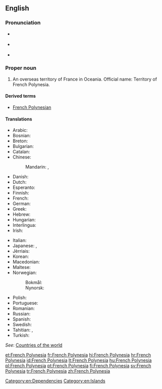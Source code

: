 {{wikipedia}}
==English==

===Pronunciation===
* {{a|UK}} {{IPA|/ˈfrɛntʃ pɒl.ɪˈniː.ʒə/|/ˈfrɛntʃ pɒl.ɪˈniː.zi.ə/|/ˈfrɛntʃ pɒl.ɪˈniː.ʃə/}}
* {{a|US}} {{IPA|/ˈfrɛntʃ pɑ.lɪˈni.ʒə/|/ˈfrɛntʃ pɑ.ləˈni.ʒə/}}
* {{audio|en-us-French Polynesia.ogg|Audio (US)}}

===Proper noun===
{{en-proper noun|head=[[French]] [[Polynesia]]}}

# An overseas territory of France in Oceania. Official name: Territory of French Polynesia.

====Derived terms====
* [[French Polynesian]]

====Translations====
{{trans-top|Overseas territory of France}}
* Arabic: {{t-|ar|بولينزيا الفرنسية|f|tr=buliniizya al-faransíyya}}
* Bosnian: {{t|bs|Francuska Polinezija|f}}
* Breton: {{t-|br|Polinezia c'hall}}
* Bulgarian: {{t-|bg|Френска Полинезия|f|tr=Frénska Polinézija}}
* Catalan: {{t-|ca|Polinèsia Francesa|f}}
* Chinese:
*: Mandarin: {{t|cmn|法屬波利尼西亞|sc=Hani}}, {{t|cmn|法属波利尼西亚|tr=Fàzhǔ Bōlìníxīyà|sc=Hani}}
* Danish: {{t-|da|Fransk Polynesien}}
* Dutch: {{t-|nl|Frans-Polynesië}}
* Esperanto: {{t-|eo|Franca Polinezio}}
* Finnish: {{t+|fi|Ranskan Polynesia}}
* French: {{t+|fr|Polynésie française|f}}
* German: {{t-|de|Französisch-Polynesien|n}}
* Greek: {{t+|el|Γαλλική Πολυνησία|tr=}}
* Hebrew: {{t-|he|פולינזיה הצרפתית|f|tr=polinezia ha-tsorfatit}}
* Hungarian: {{t+|hu|Francia Polinézia}}
* Interlingua: {{t-|ia|Polynesia Francese}}
* Irish: {{t-|ga|Polainéis na Fraince|f}}
{{trans-mid}}
* Italian: {{t-|it|Polinesia francese|f}}
* Japanese: {{t-|ja|フランス領ポリネシア|tr=Furansu-ryō Porineshia}}, {{t-|ja|仏領ポリネシア|tr=Futsuryō Porineshia}}
* Jèrriais: {{tø|roa-jer|Polynésie Française|f}}
* Korean: {{t-|ko|프랑스령 폴리네시아|tr=Peulangseu-ryeong Pollinesia}}
* Macedonian: {{t-|mk|Француска Полинезија|f|tr=Fráncuska Polinézija}}
* Maltese: {{t|mt|Polineżja Franċiża|alt=il-Polineżja Franċiża}}
* Norwegian:
*: Bokmål: {{t-|nb|Fransk Polynesia}}
*: Nynorsk: {{t-|nn|Fransk Polynesia}}
* Polish: {{t+|pl|Polinezja Francuska|f}}
* Portuguese: {{t+|pt|Polinésia Francesa}}
* Romanian: {{t-|ro|Polinezia Franceză|f}}
* Russian: {{t-|ru|Французская Полинезия|f|tr=Francúzskaja Polinézija}}
* Spanish: {{t-|es|Polinesia Francesa|f}}
* Swedish: {{t+|sv|Franska Polynesien}}
* Tahitian: {{tø|ty|Pōrīnetia Farāni}}, {{tø|ty|Pōrīnetia Fōrani}}
* Turkish: {{t+|tr|Fransız Polinezyası}}
{{trans-bottom}}

''See'': [[Appendix:Countries of the world|Countries of the world]]

[[Category:en:Dependencies]]
[[Category:en:Islands]]

[[et:French Polynesia]]
[[fr:French Polynesia]]
[[hi:French Polynesia]]
[[hr:French Polynesia]]
[[id:French Polynesia]]
[[lt:French Polynesia]]
[[hu:French Polynesia]]
[[pl:French Polynesia]]
[[pt:French Polynesia]]
[[fi:French Polynesia]]
[[sv:French Polynesia]]
[[tr:French Polynesia]]
[[zh:French Polynesia]]